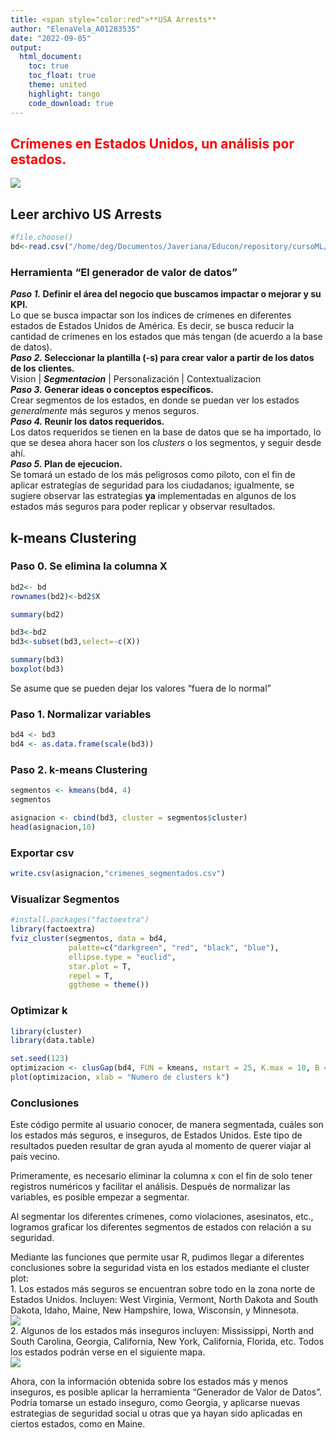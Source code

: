 ```yaml
---
title: <span style="color:red">**USA Arrests**
author: "ElenaVela_A01283535"
date: "2022-09-05"
output: 
  html_document:
    toc: true
    toc_float: true
    theme: united
    highlight: tango
    code_download: true
---
```


## <span style="color:red">Crímenes en Estados Unidos, un análisis por estados. </span>

<img src="/Users/elenavela/Downloads/rape.gif">


## Leer archivo US Arrests
```r
#file.choose()
bd<-read.csv("/home/deg/Documentos/Javeriana/Educon/repository/cursoML/data/USArrests.csv")

```

### Herramienta "El generador de valor de datos"
***Paso 1.* Definir el área del negocio que buscamos impactar o mejorar y su KPI.**   
Lo que se busca impactar son los índices de crímenes en diferentes estados de Estados Unidos de América. Es decir, se busca reducir la cantidad de crímenes en los estados que más tengan (de acuerdo a la base de datos).  
***Paso 2.* Seleccionar la plantilla (-s) para crear valor a partir de los datos de los clientes.**  
Vision | ***Segmentacion*** | Personalización | Contextualizacion  
***Paso 3.* Generar ideas o conceptos específicos.**  
Crear segmentos de los estados, en donde se puedan ver los estados *generalmente* más seguros y menos seguros.  
***Paso 4.* Reunir los datos requeridos.**   
Los datos requeridos se tienen en la base de datos que se ha importado, lo que se desea ahora hacer son los *clusters* o los segmentos, y seguir desde ahí.  
***Paso 5.* Plan de ejecucion.**  
Se tomará un estado de los más peligrosos como piloto, con el fin de aplicar estrategías de seguridad para los ciudadanos; igualmente, se sugiere observar las estrategias **ya** implementadas en algunos de los estados más seguros para poder replicar y observar resultados.

## k-means Clustering

### Paso 0. Se elimina la columna X

```r
bd2<- bd
rownames(bd2)<-bd2$X

summary(bd2)

bd3<-bd2
bd3<-subset(bd3,select=-c(X))

summary(bd3)
boxplot(bd3)
```

Se asume que se pueden dejar los valores "fuera de lo normal"

### Paso 1. Normalizar variables

```r
bd4 <- bd3
bd4 <- as.data.frame(scale(bd3))
```

### Paso 2. k-means Clustering
```r
segmentos <- kmeans(bd4, 4)
segmentos

asignacion <- cbind(bd3, cluster = segmentos$cluster)
head(asignacion,10)
```

### Exportar csv
```r
write.csv(asignacion,"crimenes_segmentados.csv")
```

### Visualizar Segmentos
```r
#install.packages("factoextra")
library(factoextra)
fviz_cluster(segmentos, data = bd4,
             palette=c("darkgreen", "red", "black", "blue"),
             ellipse.type = "euclid",
             star.plot = T,
             repel = T,
             ggtheme = theme())

```


### Optimizar k

```r
library(cluster)
library(data.table)

set.seed(123)
optimizacion <- clusGap(bd4, FUN = kmeans, nstart = 25, K.max = 10, B = 50)
plot(optimizacion, xlab = "Numero de clusters k")
```


### Conclusiones

Este código permite al usuario conocer, de manera segmentada, cuáles son los estados más seguros, e inseguros, de Estados Unidos. Este tipo de resultados pueden resultar de gran ayuda al momento de querer viajar al país vecino.  

Primeramente, es necesario eliminar la columna x con el fin de solo tener registros numéricos y facilitar el análisis. Después de normalizar las variables, es posible empezar a segmentar.  

Al segmentar los diferentes crímenes, como violaciones, asesinatos, etc., logramos graficar los diferentes segmentos de estados con relación a su seguridad.  

Mediante las funciones que permite usar R, pudimos llegar a diferentes conclusiones sobre la seguridad vista en los estados mediante el cluster plot:  
1.  Los estados más seguros se encuentran sobre todo en la zona norte de Estados Unidos. Incluyen: West Virginia, Vermont, North Dakota and South Dakota, Idaho, Maine, New Hampshire, Iowa, Wisconsin, y Minnesota.  
<img src="/Users/elenavela/Downloads/amCharts.png">  
2. Algunos de los estados más inseguros incluyen: Mississippi, North and South Carolina, Georgia, California, New York, California, Florida, etc. Todos los estados podrán verse en el siguiente mapa.  
<img src="/Users/elenavela/Downloads/amCharts (1).png">   

Ahora, con la información obtenida sobre los estados más y menos inseguros, es posible aplicar la herramienta "Generador de Valor de Datos". Podría tomarse un estado inseguro, como Georgia, y aplicarse nuevas estrategias de seguridad social u otras que ya hayan sido aplicadas en ciertos estados, como en Maine.


